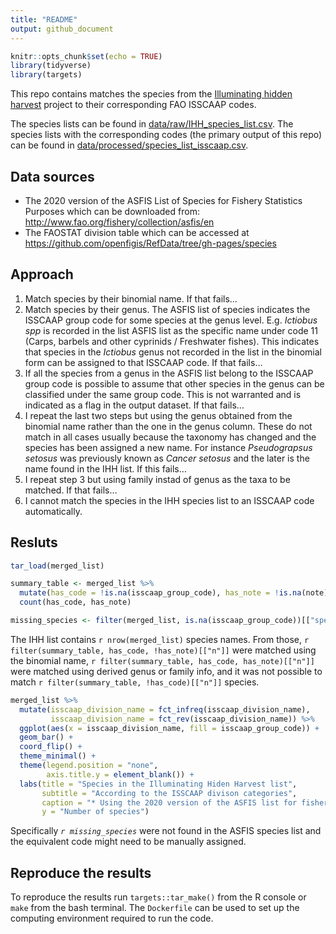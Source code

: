 ```yaml
---
title: "README"
output: github_document
---
```


```r
knitr::opts_chunk$set(echo = TRUE)
library(tidyverse)
library(targets)
```

This repo contains matches the species from the [Illuminating hidden harvest](https://fish.cgiar.org/research-areas/projects/illuminating-hidden-harvests) project to their corresponding FAO ISSCAAP codes. 

The species lists can be found in [data/raw/IHH_species_list.csv](data/raw/IHH_species_list.csv). The species lists with the corresponding codes (the primary output of this repo) can be found in [data/processed/species_list_isscaap.csv](data/processed/species_list_isscaap.csv). 

## Data sources

* The 2020 version of the ASFIS List of Species for Fishery Statistics Purposes which can be downloaded from: [http://www.fao.org/fishery/collection/asfis/en](http://www.fao.org/fishery/collection/asfis/en)
* The FAOSTAT division table which can be accessed at [https://github.com/openfigis/RefData/tree/gh-pages/species](https://github.com/openfigis/RefData/tree/gh-pages/species)

## Approach

1. Match species by their binomial name. If that fails...
2. Match species by their genus. The ASFIS list of species indicates the ISSCAAP group code for some species at the genus level. E.g. *Ictiobus spp* is recorded in the list  ASFIS list as the specific name under code 11 (Carps, barbels and other cyprinids / Freshwater fishes). This indicates that species in the *Ictiobus* genus not recorded in the list in the binomial form can be assigned to that ISSCAAP code. If that fails...
3. If all the species from a genus in the ASFIS list belong to the ISSCAAP group code is possible to assume that other species in the genus can be classified under the same group code. This is not warranted and is indicated as a flag in the output dataset. If that fails...
4. I repeat the last two steps but using the genus obtained from the binomial name rather than the one in the genus column. These do not match in all cases usually because the taxonomy has changed and the species has been assigned a new name. For instance *Pseudograpsus setosus* was previously known as *Cancer setosus* and the later is the name found in the IHH list. If this fails...
5. I repeat step 3 but using family instad of genus as the taxa to be matched. If that fails...
6. I cannot match the species in the IHH species list to an ISSCAAP code automatically. 

## Resluts

```r
tar_load(merged_list)

summary_table <- merged_list %>% 
  mutate(has_code = !is.na(isscaap_group_code), has_note = !is.na(note)) %>%
  count(has_code, has_note) 

missing_species <- filter(merged_list, is.na(isscaap_group_code))[["species_main"]]
```

The IHH list contains `r nrow(merged_list)` species names. From those, `r filter(summary_table, has_code, !has_note)[["n"]]` were matched using the binomial name, `r filter(summary_table, has_code, has_note)[["n"]]` were matched using derived genus or family info, and it was not possible to match `r filter(summary_table, !has_code)[["n"]]` species. 

```r
merged_list %>%
  mutate(isscaap_division_name = fct_infreq(isscaap_division_name), 
         isscaap_division_name = fct_rev(isscaap_division_name)) %>%
  ggplot(aes(x = isscaap_division_name, fill = isscaap_group_code)) +
  geom_bar() +
  coord_flip() +
  theme_minimal() +
  theme(legend.position = "none", 
        axis.title.y = element_blank()) +
  labs(title = "Species in the Illuminating Hiden Harvest list", 
       subtitle = "According to the ISSCAAP divison categories", 
       caption = "* Using the 2020 version of the ASFIS list for fishery statistic purposes\n* Coulours correspond to species groups", 
       y = "Number of species")
```


Specifically *`r missing_species`* were not found in the ASFIS species list and the equivalent code might need to be manually assigned.

## Reproduce the results

To reproduce the results run `targets::tar_make()` from the R console or `make` from the bash terminal. The `Dockerfile` can be used to set up the computing environment required to run the code. 
